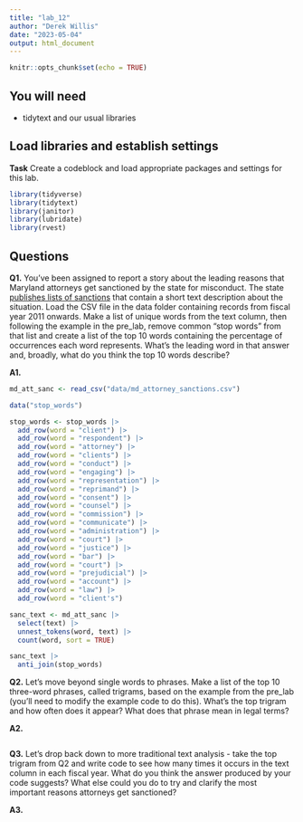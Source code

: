 ```yaml
---
title: "lab_12"
author: "Derek Willis"
date: "2023-05-04"
output: html_document
---
```


```r
knitr::opts_chunk$set(echo = TRUE)
```

## You will need

* tidytext and our usual libraries

## Load libraries and establish settings

**Task** Create a codeblock and load appropriate packages and settings for this lab.

```r
library(tidyverse)
library(tidytext)
library(janitor)
library(lubridate)
library(rvest)
```

## Questions

**Q1.** You've been assigned to report a story about the leading reasons that Maryland attorneys get sanctioned by the state for misconduct. The state [publishes lists of sanctions](https://www.courts.state.md.us/attygrievance/sanctions) that contain a short text description about the situation. Load the CSV file in the data folder containing records from fiscal year 2011 onwards. Make a list of unique words from the text column, then following the example in the pre_lab, remove common "stop words" from that list and create a list of the top 10 words containing the percentage of occurrences each word represents. What's the leading word in that answer and, broadly, what do you think the top 10 words describe?

**A1.**  

```r
md_att_sanc <- read_csv("data/md_attorney_sanctions.csv")
```
```r
data("stop_words")

stop_words <- stop_words |>
  add_row(word = "client") |>
  add_row(word = "respondent") |>
  add_row(word = "attorney") |>
  add_row(word = "clients") |>
  add_row(word = "conduct") |>
  add_row(word = "engaging") |>
  add_row(word = "representation") |>
  add_row(word = "reprimand") |>
  add_row(word = "consent") |>
  add_row(word = "counsel") |>
  add_row(word = "commission") |>
  add_row(word = "communicate") |>
  add_row(word = "administration") |>
  add_row(word = "court") |>
  add_row(word = "justice") |>
  add_row(word = "bar") |>
  add_row(word = "court") |>
  add_row(word = "prejudicial") |>
  add_row(word = "account") |>
  add_row(word = "law") |>
  add_row(word = "client's")
```

```r
sanc_text <- md_att_sanc |>
  select(text) |>
  unnest_tokens(word, text) |>
  count(word, sort = TRUE)

sanc_text |>
  anti_join(stop_words)
```

**Q2.** Let's move beyond single words to phrases. Make a list of the top 10 three-word phrases, called trigrams, based on the example from the pre_lab (you'll need to modify the example code to do this). What's the top trigram and how often does it appear? What does that phrase mean in legal terms?

**A2.** 

```r
```

**Q3.** Let's drop back down to more traditional text analysis - take the top trigram from Q2 and write code to see how many times it occurs in the text column in each fiscal year. What do you think the answer produced by your code suggests? What else could you do to try and clarify the most important reasons attorneys get sanctioned?

**A3.** 

```r
```
